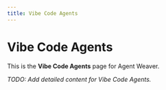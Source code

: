 ```yaml
---
title: Vibe Code Agents
---
```


# Vibe Code Agents

This is the **Vibe Code Agents** page for Agent Weaver.

_TODO: Add detailed content for Vibe Code Agents._
